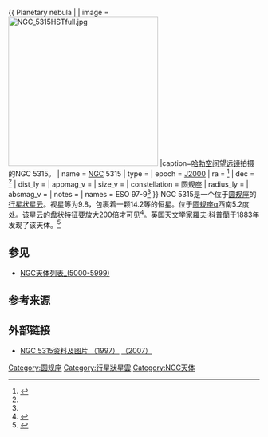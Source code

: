 {{ Planetary nebula |
| image = [[File:NGC_5315HSTfull.jpg|300px]]
|caption=[[哈勃空间望远镜|哈勃空间望远镜]]拍摄的NGC 5315。
| name = [[NGC|NGC]] 5315
| type = 
| epoch = [[J2000|J2000]]
| ra = {{RA|13|53|57}}<ref name="simbad">{{cite web
  | title=SIMBAD Astronomical Database
  | work=Results for NGC 5315
  | url=http://simbad.u-strasbg.fr/Simbad
  | accessdate=2007-04-17
  | archive-date=2019-05-01
  | archive-url=https://web.archive.org/web/20190501023034/http://simbad.u-strasbg.fr/simbad/
  | dead-url=no
  }}</ref>
| dec = {{DEC|-66|30|51}}<ref name="simbad" />
| dist_ly = 
| appmag_v = 
| size_v = 
| constellation = [[圆规座|圆规座]]
| radius_ly = 
| absmag_v = 
| notes = 
| names = ESO 97-9<ref name="simbad" />
}}
NGC 5315是一个位于[[圆规座|圆规座]]的[[行星状星云|行星状星云]]。视星等为9.8，包裹着一颗14.2等的恒星。位于[[圆规座α|圆规座α]]西南5.2度处。该星云的盘状特征要放大200倍才可见<ref name=bakich2010>{{cite book | first=Michael E. | last=Bakich | date=2010 | page=162 | title=1001 Celestial Wonders to See Before You Die: The Best Sky Objects for Star Gazers | series=Patrick Moore's Practical Astronomy Series | publisher=Springer | isbn=1-4419-1776-4 | url=https://books.google.com/books?id=qEhpS7d5ZdAC&pg=PA475&dq=NGC+5315&hl=en&sa=X&ei=o28OUf6eIuzOmAXp-4CwAg&ved=0CDcQ6AEwAQ#v=onepage&q=NGC%205315&f=false | access-date=2017-04-02 | archive-date=2017-04-02 | archive-url=https://web.archive.org/web/20170402172956/https://books.google.com/books?id=qEhpS7d5ZdAC&pg=PA475&dq=NGC+5315&hl=en&sa=X&ei=o28OUf6eIuzOmAXp-4CwAg&ved=0CDcQ6AEwAQ#v=onepage&q=NGC%205315&f=false | dead-url=no }}</ref>。英国天文学家[[羅夫·科普蘭|羅夫·科普蘭]]于1883年发现了该天体。<ref>{{Cite web|url=http://spider.seds.org/ngc/cid.html|title=NGC Online Cross Identifications|language=en|last=Frommert|first=Hartmut|website=spider.seds.org|access-date=2018-10-27|archive-date=2018-10-27|archive-url=https://web.archive.org/web/20181027101424/http://spider.seds.org/ngc/cid.html|dead-url=no}}</ref>
==参见==
* [[NGC天体列表_(5000-5999)|NGC天体列表_(5000-5999)]]

==参考来源==
{{reflist}}

==外部链接==
* [https://www.spacetelescope.org/images/opo9738c14/ NGC 5315资料及图片 （1997）]{{Wayback|url=https://www.spacetelescope.org/images/opo9738c14/ |date=20170629041648 }}  [https://www.spacetelescope.org/images/opo0733c/ （2007）]{{Wayback|url=https://www.spacetelescope.org/images/opo0733c/ |date=20160610134349 }}
{{Ngc55}}
[[Category:圆规座|Category:圆规座]]
[[Category:行星狀星雲|Category:行星狀星雲]]
[[Category:NGC天体|Category:NGC天体]]